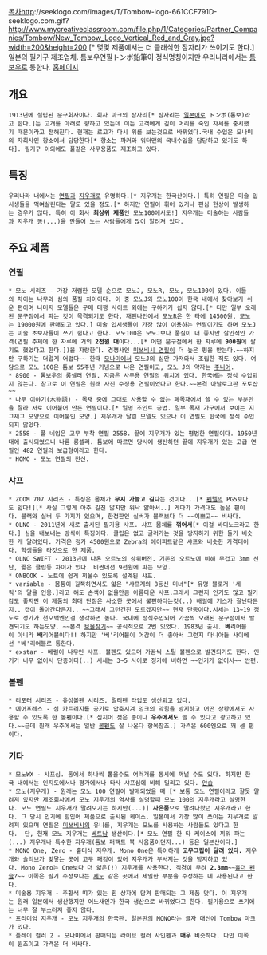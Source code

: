 [[목차]]http://seeklogo.com/images/T/Tombow-logo-661CCF791D-seeklogo.com.gif? http://www.mycreativeclassroom.com/file.php/1/Categories/Partner_Companies/Tombow/New_Tombow_Logo_Vertical_Red_and_Gray.jpg?width=200&height=200 [* 몇몇 제품에서는 더 클래식한 잠자리가 쓰이기도 한다.]
일본의 필기구 제조업체. 톰보우연필トンボ鉛筆이 정식명칭이지만 우리나라에서는 [[톰보우]]로 통한다.
[http://www.tombow.com/ 홈페이지]
== 개요 ==
 1913년에 설립된 문구회사이다. 회사 마크의 잠자리[* 잠자리는 [[일본어]]로 トンボ(톰보)라고 한다.]는 고개를 아래로 향하고 있는데 이는 고객에게 깊이 머리를 숙인 자세를 중시했기 때문이라고 전해진다. 현재는 로고가 다시 위를 보는것으로 바뀌었다.국내 수입은 모나미의 자회사인 항소에서 담당한다[* 항소는 파커와 워터맨의 국내수입을 담당하고 있기도 하다]. 필기구 이외에도 풀같은 사무용품도 제조하고 있다.
== 특징 ==
 우리나라 내에서는 [[연필]]과 [[지우개]]로 유명하다.[* 지우개는 한국산이다.] 특히 연필은 미술 입시생들을 먹여살린다는 말도 있을 정도.[* 하지만 연필이 휘어 있거나 편심 현상이 발생하는 경우가 많다. 특히 이 회사 '''최상위 제품'''인 모노100에서도!] 지우개는 미술하는 사람들과 지우개 똥(...)을 만들어 노는 사람들에게 많이 알려져 있다.
== 주요 제품 ==
=== 연필 ===
 * 모노 시리즈 - 가장 저렴한 모델 순으로 모노J, 모노R, 모노, 모노100이 있다. 이들의 차이는 나무와 심의 품질 차이이다. 이 중 모노J와 모노100이 한국 내에서 찾아보기 쉬운 편이며 나머지 모델들은 구매 대행 사이트 외에는 구하기가 쉽지 않다.[* 다만 일부 오래된 문구점에서 파는 것이 목격되기도 한다. 재팬나인에서 모노R은 한 타에 14500원, 모노는 19000원에 판매되고 있다.] 미술 입시생들이 가장 많이 이용하는 연필이기도 하며 모노J는 미술 초보자들이 쓰기 쉽다고 한다. 모노100은 모노J보다 품질이 더 좋지만 살인적인 가격(연필 주제에 한 자루에 거의 '''2천원 대'''이다...[* 어떤 문구점에서 한 자루에 '''900원'''에 팔기도 했었다고 한다.])을 자랑한다. 경쟁사인 [[미쓰비시 연필]]이 더 높은 평을 받는다.~~하지만 구하기는 더럽게 어렵다~~ 한때 [[모나미]]에서 모노J의 심만 가져와서 조립한 적도 있다. 여담으로 모노 100은 톰보 55주년 기념으로 나온 연필이고, 모노 J의 약자는 [[주니어]].
 * 8900 - 톰보우의 롱셀러 연필. 지금은 사무용 연필의 위치에 있다. 한국에는 정식 수입되지 않는다. 참고로 이 연필은 원래 사진 수정용 연필이었다고 한다.~~본격 아날로그판 포토샵~~
 * 나무 이야기(木物語) - 목재 중에 그대로 사용할 수 없는 폐목재에서 쓸 수 있는 부분만을 잘라 서로 이어붙어 만든 연필이다.[* 일명 조인트 공법. 일부 목재 가구에서 보이는 지그재그 모양으로 이어붙인 모양.] 지우개가 달린 모델도 있으나 이 연필도 한국에 정식 수입되지 않았다.
 * 2558 - 풀 네임은 고무 부착 연필 2558. 끝에 지우개가 있는 평범한 연필이다. 1950년대에 출시되었으니 나름 롱셀러. 톰보에 따르면 당시에 생산하던 끝에 지우개가 있는 고급 연필인 482 연필의 보급형이라고 한다.
 * HOMO - 모노 연필의 전신.
=== 샤프 ===
 * ZOOM 707 시리즈 - 특징은 몸체가 '''무지 가늘고 길다'''는 것이다...[* [[펜텔]]의 PG5보다도 얇다!][* 사실 그렇게 아주 길진 않지만 워낙 얇아서..] 게다가 가격대도 높은 편이다. 블랙와 실버 두 가지가 있으며, 한정판인 실버가 블랙보다 더 ~~이쁘고~~ 비싸다.
 * OLNO - 2011년에 새로 출시된 필기용 샤프. 샤프 몸체를 '''꺾어서'''[* 이걸 바디노크라고 한다.] 심을 내보내는 방식이 특징이다. 클립은 없고 굴러가는 것을 방지하기 위한 돌기 비슷한 게 달려있다. 가격은 정가 4500원으로 Zebra의 에어피트같은 샤프와 비슷한 가격대이다. 학생들을 타깃으로 한 제품. 
 * OLNO SWIFT - 2013년에 나온 오르노의 상위버전. 기존의 오르노에 비해 무겁고 3mm 선단, 짧은 클립등 차이가 있다. 비싼데선 9천원에 파는 모양.
 * ONBOOK - 노트에 쉽게 끼울수 있도록 설계된 샤프.
 * variable - 몸통이 길쭉하면서도 얇은 "샤프계의 8등신 미녀"[* 유명 블로거 '세릭'의 말을 인용.]라고 해도 손색이 없을만큼 아름다운 샤프.그래서 그런지 인기도 많고 필기감도 좋지만 이 제품의 최대 단점은 사소한 곳에서 불편하다는것(..) 배럴에 기스가 잘난다든지.. 캡이 돌아간다든지.. ~~그래서 그런건진 모르겠지만~~ 현재 단종이다.시세는 13~19 정도로 정가가 천오백엔인걸 생각하면 높다. 국내에 정식수입되어 가끔씩 오래된 문구점에서 발견되기도 하는모양. ~~본격 [[보물찾기]]~~ 공식적으로 2번 있었다. 1983년 출시. '''베'''리어블이 아니라 '''배'''리어블이다!! 하지만 '베'리어블이 어감이 더 좋아서 그런지 마니아들 사이에선 '베'리어블로 통한다.
 * exstar - 베럴이 나무인 샤프. 볼펜도 있으며 가끔씩 스틸 볼펜으로 발견되기도 한다. 인기가 너무 없어서 단종이다(..) 시세는 3~5 사이로 정가에 비하면 ~~인기가 없어서~~ 싼편.
=== 볼펜 ===
 * 리포터 시리즈 - 유성볼펜 시리즈. 멀티펜 타입도 생산되고 있다.
 * 에어프레스 - 심 카트리지를 공기로 압축시겨 잉크의 막힘을 방지하고 어떤 상황에서도 사용할 수 있도록 한 볼펜이다.[* 심지어 젖은 종이나 '''우주에서도''' 쓸 수 있다고 광고하고 있다.~~근데 원래 우주에서는 일반 [[볼펜]]도 잘 나온다 항목참조.] 가격은 600엔으로 꽤 센 편이다.
=== 기타 ===
 * 모노WX - 샤프심. 통에서 하나씩 뽑을수도 여러개를 동시에 꺼낼 수도 있다. 하지만 한국 내에서는 인지도에서나 평가에서나 타사 샤프심에 비해 밀리고 있다. [[안습]]
 * 모노(지우개) - 원래는 모노 100 연필이 발매되었을 때 [* 보통 모노 연필이라고 잘못 알려져 있지만 제조회사에서 모노 지우개의 역사를 설명할때 모노 100의 지우개라고 설명한다. 모노 연필도 지우개가 딸려오기는 하지만(...)] '''사은품'''으로 딸려나왔던 지우개라고 한다. 그 당시 인기에 힘입어 제품으로 출시된 케이스. 일본에서 가장 많이 쓰이는 지우개로 알려져 있으며 연필은 [[미쓰비시 연필|미쓰비시]]의 유니를, 지우개는 모노를 사용하는 사람들도 있다고 한다.  단, 현재 모노 지우개는 [[베트남]] 생산이다.[* 모노 연필 한 타 케이스에 끼워 파는(...) 지우개나 특수한 지우개(톰보 퍼팩트 북 사음품이던지...) 등은 일본산이다.]
 * MONO One, Zero - 홀더식 지우개. Mono One은 특이하게 '''고무그립이 달려 있다.''' 지우개와 슬리브가 맞닿는 곳에 고무 패킹이 있어 지우개가 부서지는 것을 방지하고 있다. Mono Zero는 One보다 더 얇은(!) 지우개를 사용한다. 직경이 무려 '''2.3mm'''~~[[홀더 펜슬]]?~~ 이쪽은 필기 수정보다는 [[제도]] 같은 곳에서 세밀한 부분을 수정하는 데 사용된다고 한다.
 * 미술용 지우개 - 주황색 띠가 있는 흰 상자에 담겨 판매되는 그 제품 맞다. 이 지우개는 원래 일본에서 생산했지만 어느새인가 한국 생산으로 바뀌었다고 한다. 필기용으로 쓰기에는 너무 잘 부스러져 좋지 않다.
 * 프리미엄 지우개 - 모노 지우개의 한국판. 일본판의 MONO라는 글자 대신에 Tombow 마크가 있다.
 * 플레이 컬러 2 - 모나미에서 판매되는 라이브 컬러 사인펜과 '''매우''' 비슷하다. 다만 이쪽이 원조이고 가격은 더 비싸다.
